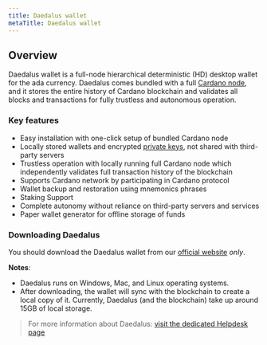 ```yaml
---
title: Daedalus wallet
metaTitle: Daedalus wallet
---
```



## Overview

Daedalus wallet is a full-node hierarchical deterministic (HD) desktop wallet
for the ada currency. Daedalus comes bundled with a full
[Cardano node](/learn/cardano-node), and it stores the entire history of Cardano
blockchain and validates all blocks and transactions for fully trustless and
autonomous operation.

### Key features

- Easy installation with one-click setup of bundled Cardano node
- Locally stored wallets and encrypted
  [private keys](https://docs.cardano.org/learn/cardano-keys), not shared with
  third-party servers
- Trustless operation with locally running full Cardano node which independently
  validates full transaction history of the blockchain
- Supports Cardano network by participating in Cardano protocol
- Wallet backup and restoration using mnemonics phrases
- Staking Support
- Complete autonomy without reliance on third-party servers and services
- Paper wallet generator for offline storage of funds

### Downloading Daedalus

You should download the Daedalus wallet from our
[official website](https://daedaluswallet.io/#download) _only_.

**Notes**:

- Daedalus runs on Windows, Mac, and Linux operating systems.
- After downloading, the wallet will sync with the blockchain to create a local
  copy of it. Currently, Daedalus (and the blockchain) take up around 15GB of
  local storage.

> For more information about Daedalus:
> [visit the dedicated Helpdesk page <OpenInNew className='content-link' />](https://iohk.zendesk.com/hc/en-us/categories/360000877653-Daedalus-Mainnet)
